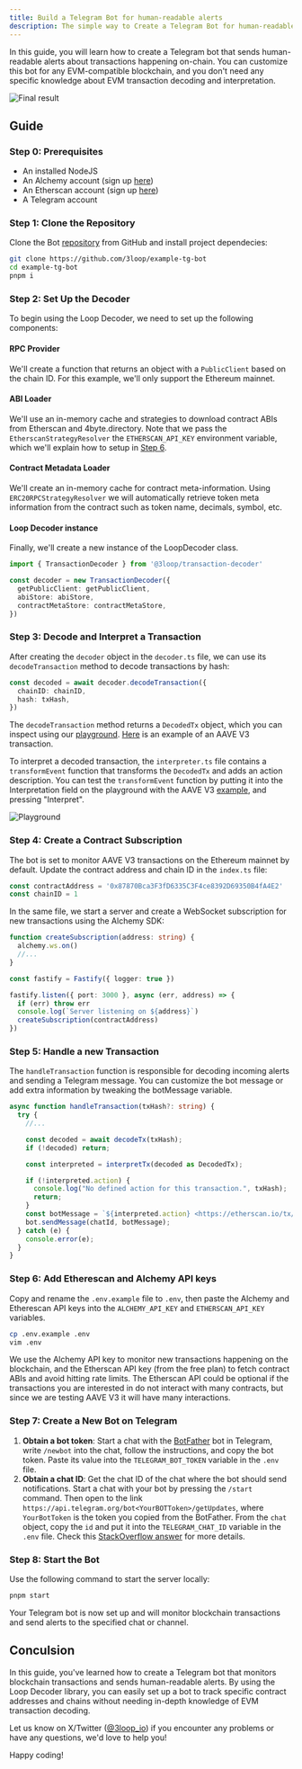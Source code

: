 ```yaml
---
title: Build a Telegram Bot for human-readable alerts
description: The simple way to Create a Telegram Bot for human-readable alerts
---
```



In this guide, you will learn how to create a Telegram bot that sends human-readable alerts about transactions happening on-chain. You can customize this bot for any EVM-compatible blockchain, and you don't need any specific knowledge about EVM transaction decoding and interpretation.

![Final result](../../../assets/tg-bot.png)

## Guide

### Step 0: Prerequisites

- An installed NodeJS
- An Alchemy account (sign up [here](https://www.alchemy.com/))
- An Etherscan account (sign up [here](https://etherscan.io/register))
- A Telegram account

### Step 1: Clone the Repository

Clone the Bot [repository](https://github.com/3loop/example-tg-bot) from GitHub and install project dependecies:

```bash
git clone https://github.com/3loop/example-tg-bot
cd example-tg-bot
pnpm i
```

### Step 2: Set Up the Decoder

To begin using the Loop Decoder, we need to set up the following components:

#### RPC Provider

We'll create a function that returns an object with a `PublicClient` based on the chain ID. For this example, we'll only support the Ethereum mainnet.

<RpcProvider />

#### ABI Loader

We'll use an in-memory cache and strategies to download contract ABIs from Etherscan and 4byte.directory. Note that we pass the `EtherscanStrategyResolver` the `ETHERSCAN_API_KEY` environment variable, which we'll explain how to setup in [Step 6](#step-6-add-etherescan-and-alchemy-api-keys).

<MemoryAbiLoader />

#### Contract Metadata Loader

We'll create an in-memory cache for contract meta-information. Using `ERC20RPCStrategyResolver` we will automatically retrieve token meta information from the contract such as token name, decimals, symbol, etc.

<MemoryAbiLoader />

#### Loop Decoder instance

Finally, we'll create a new instance of the LoopDecoder class.

```ts
import { TransactionDecoder } from '@3loop/transaction-decoder'

const decoder = new TransactionDecoder({
  getPublicClient: getPublicClient,
  abiStore: abiStore,
  contractMetaStore: contractMetaStore,
})
```

### Step 3: Decode and Interpret a Transaction

After creating the `decoder` object in the `decoder.ts` file, we can use its `decodeTransaction` method to decode transactions by hash:

```ts
const decoded = await decoder.decodeTransaction({
  chainID: chainID,
  hash: txHash,
})
```

The `decodeTransaction` method returns a `DecodedTx` object, which you can inspect using our [playground](https://loop-decoder-web.vercel.app/). [Here](https://loop-decoder-web.vercel.app/tx/1/0xb8a923541802ea5017ddccd2c1047dd16ce22048630c1c619b19fdb799b690dd) is an example of an AAVE V3 transaction.

To interpret a decoded transaction, the `interpreter.ts` file contains a `transformEvent` function that transforms the `DecodedTx` and adds an action description. You can test the `transformEvent` function by putting it into the Interpretation field on the playground with the AAVE V3 [example](https://loop-decoder-web.vercel.app/tx/1/0xb8a923541802ea5017ddccd2c1047dd16ce22048630c1c619b19fdb799b690dd), and pressing "Interpret".

![Playground](../../../assets/aave-v3.png)

### Step 4: Create a Contract Subscription

The bot is set to monitor AAVE V3 transactions on the Ethereum mainnet by default. Update the contract address and chain ID in the `index.ts` file:

```ts title="src/index.ts"
const contractAddress = '0x87870Bca3F3fD6335C3F4ce8392D69350B4fA4E2'
const chainID = 1
```

In the same file, we start a server and create a WebSocket subscription for new transactions using the Alchemy SDK:

```ts
function createSubscription(address: string) {
  alchemy.ws.on()
  //...
}

const fastify = Fastify({ logger: true })

fastify.listen({ port: 3000 }, async (err, address) => {
  if (err) throw err
  console.log(`Server listening on ${address}`)
  createSubscription(contractAddress)
})
```

### Step 5: Handle a new Transaction

The `handleTransaction` function is responsible for decoding incoming alerts and sending a Telegram message. You can customize the bot message or add extra information by tweaking the botMessage variable.

```ts
async function handleTransaction(txHash?: string) {
  try {
    //...

    const decoded = await decodeTx(txHash);
    if (!decoded) return;

    const interpreted = interpretTx(decoded as DecodedTx);

    if (!interpreted.action) {
      console.log("No defined action for this transaction.", txHash);
      return;
    }
    const botMessage = `${interpreted.action} <https://etherscan.io/tx/${txHash}`>;
    bot.sendMessage(chatId, botMessage);
  } catch (e) {
    console.error(e);
  }
}

```

### Step 6: Add Etherescan and Alchemy API keys

Copy and rename the `.env.example` file to `.env`, then paste the Alchemy and Etherescan API keys into the `ALCHEMY_API_KEY` and `ETHERSCAN_API_KEY` variables.

```bash
cp .env.example .env
vim .env
```

We use the Alchemy API key to monitor new transactions happening on the blockchain, and the Etherscan API key (from the free plan) to fetch contract ABIs and avoid hitting rate limits. The Etherscan API could be optional if the transactions you are interested in do not interact with many contracts, but since we are testing AAVE V3 it will have many interactions.

### Step 7: Create a New Bot on Telegram

1. **Obtain a bot token**: Start a chat with the [BotFather](https://t.me/BotFather) bot in Telegram, write `/newbot` into the chat, follow the instructions, and copy the bot token. Paste its value into the `TELEGRAM_BOT_TOKEN` variable in the `.env` file.
2. **Obtain a chat ID**: Get the chat ID of the chat where the bot should send notifications. Start a chat with your bot by pressing the `/start` command. Then open to the link `https://api.telegram.org/bot<YourBOTToken>/getUpdates`, where `YourBotToken` is the token you copied from the BotFather. From the `chat` object, copy the `id` and put it into the `TELEGRAM_CHAT_ID` variable in the `.env` file. Check this [StackOverflow answer](https://stackoverflow.com/a/32572159) for more details.

### Step 8: Start the Bot

Use the following command to start the server locally:

```bash
pnpm start
```

Your Telegram bot is now set up and will monitor blockchain transactions and send alerts to the specified chat or channel.

## Conculsion

In this guide, you've learned how to create a Telegram bot that monitors blockchain transactions and sends human-readable alerts. By using the Loop Decoder library, you can easily set up a bot to track specific contract addresses and chains without needing in-depth knowledge of EVM transaction decoding.

Let us know on X/Twitter ([@3loop_io](https://x.com/3loop_io)) if you encounter any problems or have any questions, we'd love to help you!

Happy coding!
